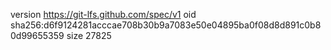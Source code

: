 version https://git-lfs.github.com/spec/v1
oid sha256:d6f9124281acccae708b30b9a7083e50e04895ba0f08d8d891c0b80d99655359
size 27825

